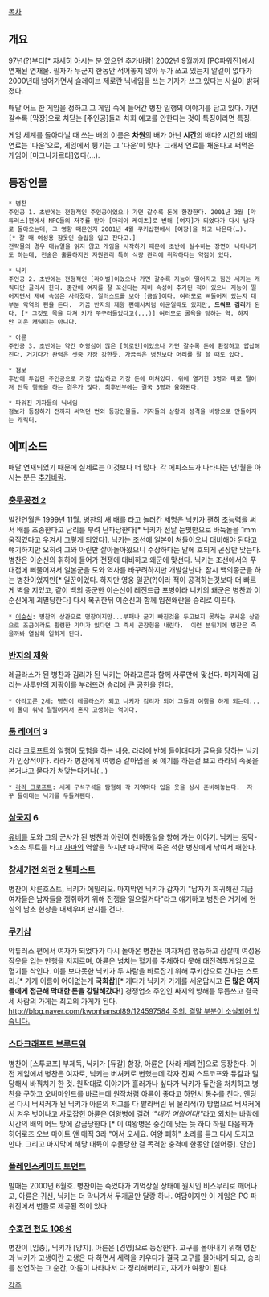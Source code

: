 [[목차]]
== 개요 ==
97년(?)부터[* 자세히 아시는 분 있으면 추가바람] 2002년 9월까지 [PC파워진]에서 연재된 연재물. 필자가 누군지 한동안 적어놓지 않아 누가 쓰고 있는지 알길이 없다가 2000년대 넘어가면서 슬레이브 제로란 닉네임을 쓰는 기자가 쓰고 있다는 사실이 밝혀졌다.

매달 어느 한 게임을 정하고 그 게임 속에 들어간 병찬 일행의 이야기를 담고 있다. 가면 갈수록 [막장]으로 치닫는 [주인공]들과 차회 예고를 안한다는 것이 특징이라면 특징.

게임 세계를 돌아다닐 때 쓰는 배의 이름은 '''차원'''의 배가 아닌 '''시간'''의 배다? 시간의 배의 연료는 '다운'으로, 게임에서 튕기는 그 '다운'이 맞다. 그래서 연료를 채운다고 써먹은 게임이 [마그나카르타]였다(…).

== 등장인물 ==
 * 병찬
 주인공 1. 초반에는 전형적인 주인공이었으나 가면 갈수록 돈에 환장한다. 2001년 3월 [악튜러스]편에서 NPC들의 저주를 받아 [마리아 케이츠]로 변해 [여자]가 되었다가 다시 남자로 돌아오는데, 그 영향 때문인지 2001년 4월 쿠키샵편에서 [여장]을 하고 나온다(…).[* 잘 때 여성용 잠옷인 슬립을 입고 잔다고.]
 전략물의 경우 매뉴얼을 읽지 않고 게임을 시작하기 때문에 초반에 실수하는 장면이 나타나기도 하는데, 전술은 훌륭하지만 자원관리 특히 식량 관리에 취약하다는 약점이 있다. 

 * 닉키
 주인공 2. 초반에는 전형적인 [라이벌]이었으나 가면 갈수록 지능이 떨어지고 힘만 세지는 캐릭터만 골라서 한다. 중간에 여자를 잘 꼬신다는 제비 속성이 추가된 적이 있으나 지능이 떨어지면서 제비 속성은 사라졌다. 일러스트를 보아 [금발]이다. 여러모로 삐뚤어져 있는지 대부분 악역의 편을 든다.  가끔 반지의 제왕 편에서처럼 아군일때도 있지만, '''드워프 김리'''가 된다. [* 그것도 목을 다쳐 키가 쭈구러들었다고(...)] 여러모로 굴욕을 당하는 역. 하지만 미운 캐릭터는 아니다.

 * 아륜
 주인공 3. 초반에는 약간 허영심이 많은 [히로인]이었으나 가면 갈수록 돈에 환장하고 얍삽해진다. 거기다가 완력은 셋중 가장 강한듯. 가끔씩은 병찬보다 머리를 잘 쓸 때도 있다. 

 * 점보
 후반에 투입된 주인공으로 가장 얍삽하고 가장 돈에 미쳐있다. 위에 열거한 3명과 따로 떨어져 단독 행동을 하는 경우가 많다. 최후반부에는 결국 3명과 융화된다.

 * 파워진 기자들의 닉네임
 점보가 등장하기 전까지 써먹던 번외 등장인물들. 기자들의 상황과 성격을 바탕으로 만들어지는 캐릭터.  

== 에피소드 ==
매달 연재되었기 때문에 실제로는 이것보다 더 많다.
각 에피소드가 나타나는 년/월을 아시는 분은 [[추가바람]].
=== [[충무공전 2]] ===
발간연월은 1999년 11월.
병찬의 새 배를 타고 놀러간 세명은 닉키가 괜히 초능력을 써서 배를 조종한다고 난리를 부려 난파당한다[* 닉키가 전날 눈빛만으로 바둑돌을 1mm 움직였다고 우겨서 그렇게 되었다].  닉키는 조선에 일본이 쳐들어오니 대비해야 된다고 얘기하지만 오히려 그와 아린만 살아돌아왔으니 수상하다는 말에 호되게 곤장만 맞는다.  병찬은 이순신의 휘하에 들어가 전쟁에 대비하고 왜군에 맞선다.  닉키는 조선에서의 푸대접에 삐뚤어져서 일본군을 도와 역사를 바꾸려하지만 개발살난다.  잠시 백의종군을 하는 병찬이었지만[* 일꾼이었다.  하지만 영웅 일꾼(?)이라 적이 공격하는것보다 더 빠르게 벽을 지었고, 같이 백의 종군한 이순신이 레전드급 포병이라 니키의 왜군은 병찬과 이순신에게 괴멸당한다] 다시 복귀한뒤 이순신과 함께 임진왜란을 승리로 이끈다.  

 * [[이순신]]: 병찬의 상관으로 명장이지만...부패나 군기 빠진것을 두고보지 못하는 무서운 상관으로 조금이라도 횡령한 기미가 있다면 그 즉시 곤장형을 내린다.  이런 분위기에 병찬은 죽을까봐 열심히 일하게 된다.

=== [[반지의 제왕]] ===
레골라스가 된 병찬과 김리가 된 닉키는 아라고른과 함께 사루만에 맞선다.  마지막에 김리는 사루만의 지팡이를 부러뜨려 승리에 큰 공헌을 한다.

 * [[아라고른 2세]]: 병찬이 레골라스가 되고 니키가 김리가 되어 그들과 여행을 하게 되는데...이 둘이 워낙 덜떨어져서 혼자 고생하는 역이다.

=== [[툼 레이더]] 3 ===
[[라라 크로프트]]와 일행이 모험을 하는 내용. 라라에 반해 들이대다가 굴욕을 당하는 닉키가 인상적이다.  라라가 병찬에게 여행중 갈아입을 옷 얘기를 하는걸 보고 라라의 속옷을 본거냐고 묻다가 쳐맞는다거나(...)

 * [[라라 크로프트]]: 세계 구석구석을 탐험해 각 지역마다 입을 옷을 상시 준비해놓는다.  자꾸 들이대는 닉키를 두들겨팬다.

=== [[삼국지]] 6 ===
[[유비]]를 도와 그의 군사가 된 병찬과 아린이 천하통일을 향해 가는 이야기.  닉키는 동탁->조조 루트를 타고 [[사마의]] 역할을 하지만 마지막에 죽은 척한 병찬에게 낚여서 패한다.
 
=== [[창세기전 외전 2 템페스트]] ===
병찬이 샤른호스트, 닉키가 에밀리오. 마지막엔 닉키가 갑자기 "남자가 희귀해진 지금 여자들은 남자들을 쟁취하기 위해 전쟁을 일으킬거다"라고 얘기하고 병찬은 거기에 현실의 남초 현상을 내세우며 딴지를 건다.

=== [[쿠키샵]] ===
악튜러스 편에서 여자가 되었다가 다시 돌아온 병찬은 여자처럼 행동하고 잠잘때 여성용 잠옷을 입는 만행을 저지르며, 아륜은 넘치는 혈기를 주체하다 못해 대전격투게임으로 혈기를 삭인다. 이를 보다못한 닉키가 두 사람을 바로잡기 위해 쿠키샵으로 간다는 스토리.[* 가게 이름이 어이없는게 '''국희삽'''][* 게다가 닉키가 가게를 세운답시고 '''돈 많은 여자들에게 접근해 막대한 돈을 강탈해갔다!'''] 경쟁업소 주인인 싸지의 방해를 무릅쓰고 결국 세 사람의 가게는 최고의 가게가 된다. [[http://blog.naver.com/kwonhansol89/124597584 주의. 결말 부분이 소실되어 있습니다.]]

=== [[스타크래프트 브루드워]] ===
병찬이 [스투코프] 부제독, 닉키가 [듀갈] 함장, 아륜은 [사라 케리건]으로 등장한다. 이전 게임에서 병찬은 여자로, 닉키는 버셔커로 변했는데 각자 진짜 스투코프와 듀갈과 밀당해서 바꿔치기 한 것. 원작대로 이야기가 흘러가나 싶다가 닉키가 듀란을 처치하고 병찬을 구하고 오버마인드를 바르는데 원작처럼 아륜이 좋다고 하면서 통수를 친다. 엔딩은 다시 버셔커가 된 닉키가 아륜의 저그를 다 발라버린 뒤 물리적(?) 방법으로 버셔커에서 겨우 벗어나고 사로잡힌 아륜은 여왕병에 걸려 '''"내가 여왕이다!"''라고 외치는 바람에 시간의 배의 어느 방에 감금당한다.[* 이 여왕병은 중간에 낫는 듯 하다 하필 다음화가 히어로즈 오브 마이트 앤 매직 3라 "어서 오세요. 여왕 폐하" 소리를 듣고 다시 도지고 만다. 그리고 마지막에 해당 대륙이 수몰당한 걸 목격한 충격에 한동안 [실어증]. 안습] 

=== [[플레인스케이프 토먼트]] ===
발매는 2000년 6월호.
병찬이는 죽었다가 기억상실 상태에 원시인 비스무리로 깨어나고, 아륜은 귀신, 닉키는 더 막나가서 두개골만 달랑 하나. 여담이지만 이 게임은 PC 파워진에서 번들로 제공된 적이 있다.

=== [[수호전 천도 108성]] ===
병찬이 [임충], 닉키가 [양지], 아륜은 [경영]으로 등장한다. 고구를 몰아내기 위해 병찬과 닉키가 고생이란 고생은 다 하면서 세력을 키우다가 결국 고구를 몰아내게 되고, 승리를 선언하는 그 순간, 아륜이 나타나서 다 정리해버리고, 자기가 여왕이 된다.  

[[각주]]
